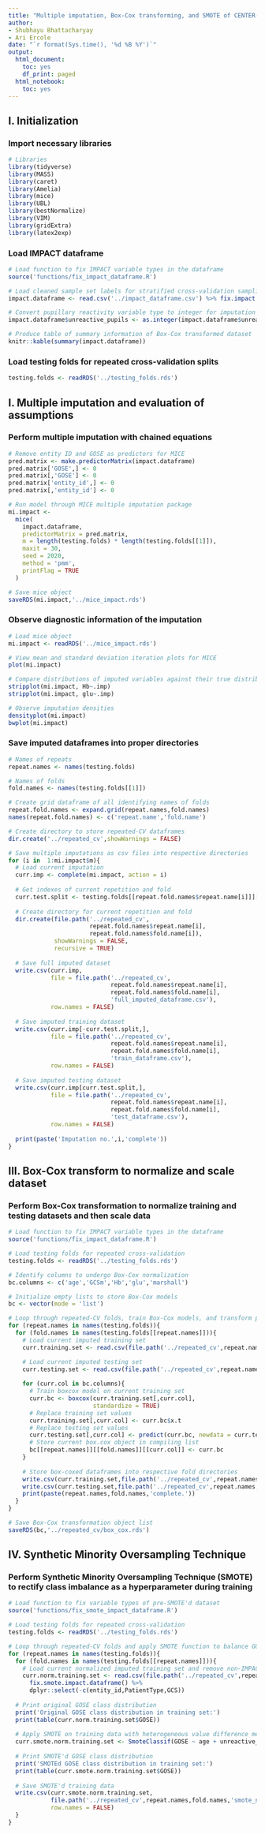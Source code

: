 ```yaml
---
title: "Multiple imputation, Box-Cox transforming, and SMOTE of CENTER-TBI dataset"
author: 
- Shubhayu Bhattacharyay
- Ari Ercole
date: "`r format(Sys.time(), '%d %B %Y')`"
output:
  html_document:
    toc: yes
    df_print: paged
  html_notebook:
    toc: yes
---
```

<style type="text/css">
.main-container {
max-width: 1800px;
margin-left: auto;
margin-right: auto;
}
</style>

## I. Initialization

### Import necessary libraries
```r
# Libraries
library(tidyverse)
library(MASS)
library(caret)
library(Amelia)
library(mice)
library(UBL)
library(bestNormalize)
library(VIM)
library(gridExtra)
library(latex2exp)
```

### Load IMPACT dataframe
```r
# Load function to fix IMPACT variable types in the dataframe
source('functions/fix_impact_dataframe.R')

# Load cleaned sample set labels for stratified cross-validation sampling
impact.dataframe <- read.csv('../impact_dataframe.csv') %>% fix.impact.dataframe()

# Convert pupillary reactivity variable type to integer for imputation
impact.dataframe$unreactive_pupils <- as.integer(impact.dataframe$unreactive_pupils) - 1

# Produce table of summary information of Box-Cox transformed dataset
knitr::kable(summary(impact.dataframe))
```

### Load testing folds for repeated cross-validation splits
```r
testing.folds <- readRDS('../testing_folds.rds')
```

## I. Multiple imputation and evaluation of assumptions

### Perform multiple imputation with chained equations
```r
# Remove entity ID and GOSE as predictors for MICE
pred.matrix <- make.predictorMatrix(impact.dataframe)
pred.matrix['GOSE',] <- 0
pred.matrix[,'GOSE'] <- 0
pred.matrix['entity_id',] <- 0
pred.matrix[,'entity_id'] <- 0

# Run model through MICE multiple imputation package
mi.impact <-
  mice(
    impact.dataframe,
    predictorMatrix = pred.matrix,
    m = length(testing.folds) * length(testing.folds[[1]]),
    maxit = 30,
    seed = 2020,
    method = 'pmm',
    printFlag = TRUE
  )

# Save mice object
saveRDS(mi.impact,'../mice_impact.rds')
```

### Observe diagnostic information of the imputation
```r
# Load mice object
mi.impact <- readRDS('../mice_impact.rds')

# View mean and standard deviation iteration plots for MICE
plot(mi.impact)

# Compare distributions of imputed variables against their true distributions
stripplot(mi.impact, Hb~.imp)
stripplot(mi.impact, glu~.imp)

# Observe imputation densities
densityplot(mi.impact)
bwplot(mi.impact)
```

### Save imputed dataframes into proper directories
```r
# Names of repeats
repeat.names <- names(testing.folds)

# Names of folds
fold.names <- names(testing.folds[[1]])

# Create grid dataframe of all identifying names of folds
repeat.fold.names <- expand.grid(repeat.names,fold.names)
names(repeat.fold.names) <- c('repeat.name','fold.name')

# Create directory to store repeated-CV dataframes
dir.create('../repeated_cv',showWarnings = FALSE)

# Save multiple imputations as csv files into respective directories
for (i in  1:mi.impact$m){
  # Load current imputation
  curr.imp <- complete(mi.impact, action = i)
  
  # Get indexes of current repetition and fold
  curr.test.split <- testing.folds[[repeat.fold.names$repeat.name[i]]][[repeat.fold.names$fold.name[i]]]
  
  # Create directory for current repetition and fold
  dir.create(file.path('../repeated_cv',
                       repeat.fold.names$repeat.name[i],
                       repeat.fold.names$fold.name[i]),
             showWarnings = FALSE,
             recursive = TRUE)
  
  # Save full imputed dataset
  write.csv(curr.imp,
            file = file.path('../repeated_cv',
                             repeat.fold.names$repeat.name[i],
                             repeat.fold.names$fold.name[i],
                             'full_imputed_dataframe.csv'),
            row.names = FALSE)
  
  # Save imputed training dataset
  write.csv(curr.imp[-curr.test.split,],
            file = file.path('../repeated_cv',
                             repeat.fold.names$repeat.name[i],
                             repeat.fold.names$fold.name[i],
                             'train_dataframe.csv'),
            row.names = FALSE)
  
  # Save imputed testing dataset
  write.csv(curr.imp[curr.test.split,],
            file = file.path('../repeated_cv',
                             repeat.fold.names$repeat.name[i],
                             repeat.fold.names$fold.name[i],
                             'test_dataframe.csv'),
            row.names = FALSE)
  
  print(paste('Imputation no.',i,'complete'))
}
```

## III. Box-Cox transform to normalize and scale dataset

### Perform Box-Cox transformation to normalize training and testing datasets and then scale data
```r
# Load function to fix IMPACT variable types in the dataframe
source('functions/fix_impact_dataframe.R')

# Load testing folds for repeated cross-validation
testing.folds <- readRDS('../testing_folds.rds')

# Identify columns to undergo Box-Cox normalization
bc.columns <- c('age','GCSm','Hb','glu','marshall')

# Initialize empty lists to store Box-Cox models
bc <- vector(mode = 'list')

# Loop through repeated-CV folds, train Box-Cox models, and transform predictor datasets
for (repeat.names in names(testing.folds)){
  for (fold.names in names(testing.folds[[repeat.names]])){
    # Load current imputed training set
    curr.training.set <- read.csv(file.path('../repeated_cv',repeat.names,fold.names,'train_dataframe.csv'))

    # Load current imputed testing set
    curr.testing.set <- read.csv(file.path('../repeated_cv',repeat.names,fold.names,'test_dataframe.csv'))
    
    for (curr.col in bc.columns){
      # Train boxcox model on current training set
      curr.bc <- boxcox(curr.training.set[,curr.col],
                        standardize = TRUE)
      # Replace training set values
      curr.training.set[,curr.col] <- curr.bc$x.t
      # Replace testing set values
      curr.testing.set[,curr.col] <- predict(curr.bc, newdata = curr.testing.set[,curr.col])
      # Store current box.cox object in compiling list
      bc[[repeat.names]][[fold.names]][[curr.col]] <- curr.bc
    }
    
    # Store box-coxed dataframes into respective fold directories
    write.csv(curr.training.set,file.path('../repeated_cv',repeat.names,fold.names,'norm_train_dataframe.csv'),row.names = FALSE)
    write.csv(curr.testing.set,file.path('../repeated_cv',repeat.names,fold.names,'norm_test_dataframe.csv'), row.names = FALSE)
    print(paste(repeat.names,fold.names,'complete.'))
  }
}

# Save Box-Cox transformation object list
saveRDS(bc,'../repeated_cv/box_cox.rds')
```

## IV. Synthetic Minority Oversampling Technique

### Perform Synthetic Minority Oversampling Technique (SMOTE) to rectify class imbalance as a hyperparameter during training
```r
# Load function to fix variable types of pre-SMOTE'd dataset
source('functions/fix_smote_impact_dataframe.R')

# Load testing folds for repeated cross-validation
testing.folds <- readRDS('../testing_folds.rds')

# Loop through repeated-CV folds and apply SMOTE function to balance GOSE distributions in normalized training sets
for (repeat.names in names(testing.folds)){
  for (fold.names in names(testing.folds[[repeat.names]])){
    # Load current normalized imputed training set and remove non-IMPACT predictors
    curr.norm.training.set <- read.csv(file.path('../repeated_cv',repeat.names,fold.names,'norm_train_dataframe.csv')) %>%
      fix.smote.impact.dataframe() %>%
      dplyr::select(-c(entity_id,PatientType,GCS))
    
  # Print original GOSE class distribution
  print('Original GOSE class distribution in training set:')
  print(table(curr.norm.training.set$GOSE))
  
  # Apply SMOTE on training data with heterogeneous value difference metric
  curr.smote.norm.training.set <- SmoteClassif(GOSE ~ age + unreactive_pupils + GCSm + Hb + glu + hypoxia + hypotension + marshall + tsah + EDH,curr.norm.training.set,dist = "HVDM")
  
  # Print SMOTE'd GOSE class distribution
  print('SMOTEd GOSE class distribution in training set:')
  print(table(curr.smote.norm.training.set$GOSE))
  
  # Save SMOTE'd training data
  write.csv(curr.smote.norm.training.set,
            file.path('../repeated_cv',repeat.names,fold.names,'smote_norm_train_dataframe.csv'),
            row.names = FALSE)
  }
}
```